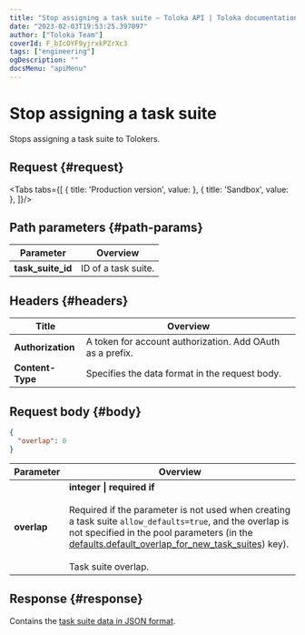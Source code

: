 ```yaml
---
title: "Stop assigning a task suite — Toloka API | Toloka documentation"
date: "2023-02-03T19:53:25.397097"
author: ["Toloka Team"]
coverId: F_bIcOYF9yjrxkPZrXc3
tags: ["engineering"]
ogDescription: ""
docsMenu: "apiMenu"
---
```



# Stop assigning a task suite

<Announce/>

Stops assigning a task suite to Tolokers.

## Request {#request}

<Tabs tabs={[
  { title: 'Production version', value: <SetMinSuiteOverlapList1/> },
  { title: 'Sandbox', value: <SetMinSuiteOverlapList2/> },
]}/>

## Path parameters {#path-params}

Parameter | Overview
----- | -----
**task_suite_id** | ID of a task suite.

## Headers {#headers}

Title | Overview
----- | -----
**Authorization** | A token for account authorization. Add OAuth as a prefix.
**Content-Type** | Specifies the data format in the request body.

## Request body {#body}

```json
{
  "overlap": 0
}
```

Parameter | Overview
----- | -----
**overlap** | **integer \| required if**<br/><br/>Required if the parameter is not used when creating a task suite `allow_defaults=true`, and the overlap is not specified in the pool parameters (in the [defaults.​default_​overlap_for_​new_task_suites](/docs-new/api/create-pool#default_overlap_for_new_task_suites)) key).<br/><br/>Task suite overlap.

## Response {#response}

Contains the [task suite data in JSON format](/docs-new/api/create-task-suite#overlap).